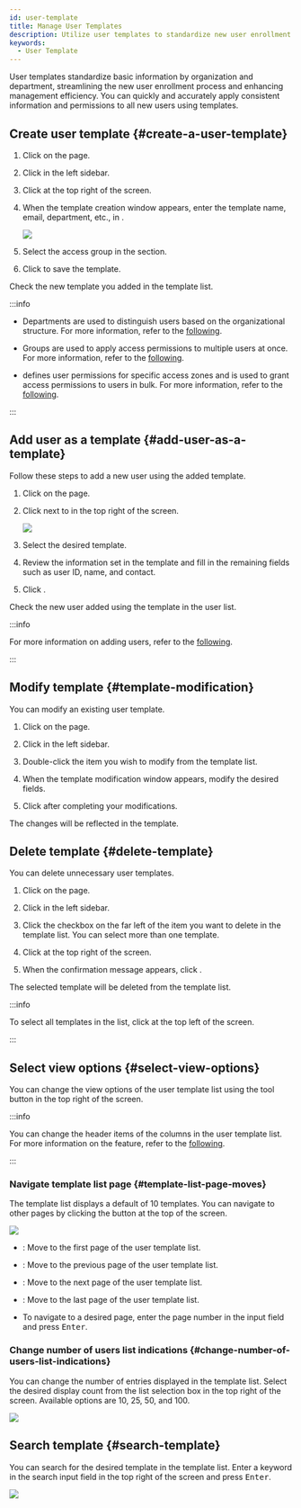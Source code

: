 ```yaml
---
id: user-template
title: Manage User Templates
description: Utilize user templates to standardize new user enrollment and save time for efficient user management.
keywords:
  - User Template
---
```


User templates standardize basic information by organization and department, streamlining the new user enrollment process and enhancing management efficiency. You can quickly and accurately apply consistent information and permissions to all new users using templates.

## Create user template {#create-a-user-template}

1. Click <Cmd sid='shell.header.user' /> on the <Cmd sid='shell.header.launcher' /> page.

2. Click <Cmd sid='team.sidebar.template' /> in the left sidebar.

3. Click <Cmd sid='team.userTemplate.newTemplate' /> at the top right of the screen.

4. When the template creation window appears, enter the template name, email, department, etc., in <Cmd sid='team.user.information' />.

    <Image src='/img/biostarx-user-new-template.png' />

5. Select the access group in the <Cmd sid='team.user.permission.title' /> section.

6. Click <Cmd sid='common.save' /> to save the template.

Check the new template you added in the template list.

:::info

* Departments are used to distinguish users based on the organizational structure. For more information, refer to the [following](add-user-basic-info).

* Groups are used to apply access permissions to multiple users at once. For more information, refer to the [following](user-group-manage).

* <Cmd sid='team.user.permission.accessGroup' /> defines user permissions for specific access zones and is used to grant access permissions to users in bulk. For more information, refer to the [following](#).

:::

## Add user as a template {#add-user-as-a-template}

Follow these steps to add a new user using the added template.

1. Click <Cmd sid='shell.header.user' /> on the <Cmd sid='shell.header.launcher' /> page.

2. Click <IcDown/> next to <Cmd sid='team.user.dialog.newUser' /> in the top right of the screen.

    <Image src='/img/biostarx-add-user-from-template.png' />

3. Select the desired template.

4. Review the information set in the template and fill in the remaining fields such as user ID, name, and contact.

5. Click <Cmd sid='common.save' />.

Check the new user added using the template in the user list.

:::info

For more information on adding users, refer to the [following](add-user).

:::

## Modify template {#template-modification}

You can modify an existing user template.

1. Click <Cmd sid='shell.header.user' /> on the <Cmd sid='shell.header.launcher' /> page.

2. Click <Cmd sid='team.sidebar.template' /> in the left sidebar.

3. Double-click the item you wish to modify from the template list.

4. When the template modification window appears, modify the desired fields.

5. Click <Cmd sid='common.save' /> after completing your modifications.

The changes will be reflected in the template.

## Delete template {#delete-template}

You can delete unnecessary user templates.

1. Click <Cmd sid='shell.header.user' /> on the <Cmd sid='shell.header.launcher' /> page.

2. Click <Cmd sid='team.sidebar.template' /> in the left sidebar.

3. Click the checkbox on the far left of the item you want to delete in the template list. You can select more than one template.

4. Click <Cmd sid='common.delete' /> at the top right of the screen.

5. When the confirmation message appears, click <Cmd sid='common.acknowledge' />.

The selected template will be deleted from the template list.

:::info

To select all templates in the <Cmd sid='team.userTemplate.title' /> list, click <Cmd sid='common.selectAll' /> at the top left of the screen.

:::

## Select view options {#select-view-options}

You can change the view options of the user template list using the tool button in the top right of the screen.

:::info

You can change the header items of the columns in the user template list. For more information on the <Cmd sid='team.menu.columnLayout' /> feature, refer to the [following](columnlayout).

:::

### Navigate template list page {#template-list-page-moves}

The template list displays a default of 10 templates. You can navigate to other pages by clicking the button at the top of the screen.

<Image src='/img/biostarx-users-template-list-pagenation.png' />

* <IcFirst />: Move to the first page of the user template list.

* <IcFw />: Move to the previous page of the user template list.

* <IcBw />: Move to the next page of the user template list.

* <IcLast />: Move to the last page of the user template list.

* To navigate to a desired page, enter the page number in the input field and press <Kbd>Enter</Kbd>.

### Change number of users list indications {#change-number-of-users-list-indications}

You can change the number of entries displayed in the template list. Select the desired display count from the list selection box in the top right of the screen. Available options are 10, 25, 50, and 100.

<Image src='/img/biostarx-users-template-list-select-row.png' />

## Search template {#search-template}

You can search for the desired template in the template list. Enter a keyword in the search input field in the top right of the screen and press <Kbd>Enter</Kbd>.

<Image src='/img/biostarx-users-template-list-search.png' />
